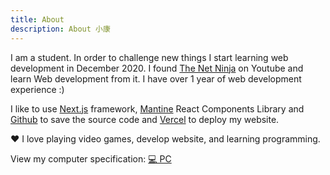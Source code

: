 ```yaml
---
title: About
description: About 小康
---
```


I am a student. In order to challenge new things I start learning web development in December 2020. I found [The Net Ninja](https://www.youtube.com/c/TheNetNinja) on Youtube and learn Web development from it. I have over 1 year of web development experience :)

I like to use [Next.js](https://nextjs.org/) framework, [Mantine](https://mantine.dev/) React Components Library and [Github](https://github.com/) to save the source code and [Vercel](https://vercel.com/) to deploy my website.

❤️ I love playing video
games, develop website, and learning programming.

View my computer specification: [💻 PC](/pc-specs)
